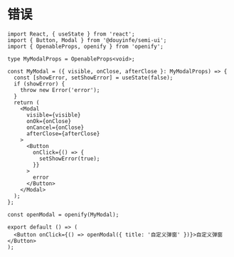 # 错误

```tsx
import React, { useState } from 'react';
import { Button, Modal } from '@douyinfe/semi-ui';
import { OpenableProps, openify } from 'openify';

type MyModalProps = OpenableProps<void>;

const MyModal = ({ visible, onClose, afterClose }: MyModalProps) => {
  const [showError, setShowError] = useState(false);
  if (showError) {
    throw new Error('error');
  }
  return (
    <Modal
      visible={visible}
      onOk={onClose}
      onCancel={onClose}
      afterClose={afterClose}
    >
      <Button
        onClick={() => {
          setShowError(true);
        }}
      >
        error
      </Button>
    </Modal>
  );
};

const openModal = openify(MyModal);

export default () => (
  <Button onClick={() => openModal({ title: '自定义弹窗' })}>自定义弹窗</Button>
);
```
